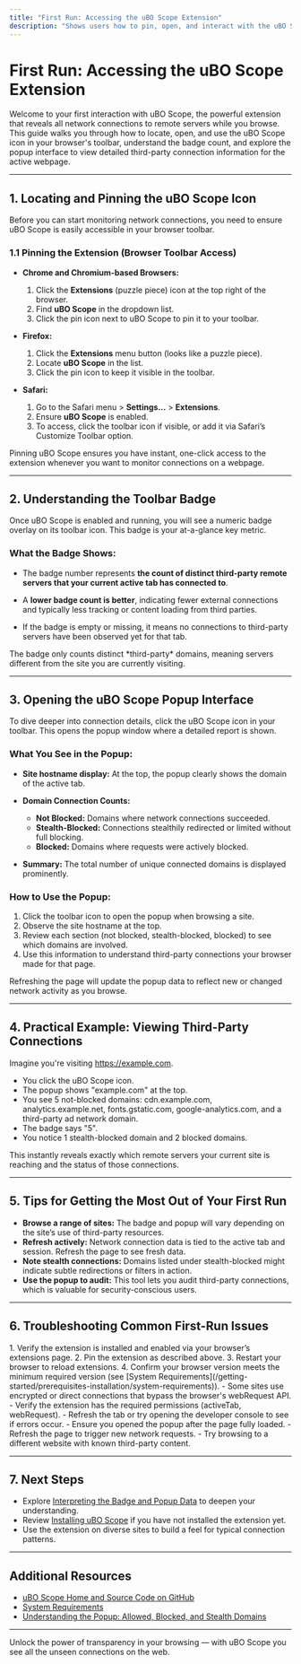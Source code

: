 ```yaml
---
title: "First Run: Accessing the uBO Scope Extension"
description: "Shows users how to pin, open, and interact with the uBO Scope icon in the browser toolbar. Explains the popup UI, the meaning of the badge count, and how to view third-party connection information for an active site."
---
```


# First Run: Accessing the uBO Scope Extension

Welcome to your first interaction with uBO Scope, the powerful extension that reveals all network connections to remote servers while you browse. This guide walks you through how to locate, open, and use the uBO Scope icon in your browser's toolbar, understand the badge count, and explore the popup interface to view detailed third-party connection information for the active webpage.

---

## 1. Locating and Pinning the uBO Scope Icon

Before you can start monitoring network connections, you need to ensure uBO Scope is easily accessible in your browser toolbar.

### 1.1 Pinning the Extension (Browser Toolbar Access)

- **Chrome and Chromium-based Browsers:**
  1. Click the **Extensions** (puzzle piece) icon at the top right of the browser.
  2. Find **uBO Scope** in the dropdown list.
  3. Click the pin icon next to uBO Scope to pin it to your toolbar.

- **Firefox:**
  1. Click the **Extensions** menu button (looks like a puzzle piece).
  2. Locate **uBO Scope** in the list.
  3. Click the pin icon to keep it visible in the toolbar.

- **Safari:**
  1. Go to the Safari menu > **Settings...** > **Extensions**.
  2. Ensure **uBO Scope** is enabled.
  3. To access, click the toolbar icon if visible, or add it via Safari’s Customize Toolbar option.

<Tip>
Pinning uBO Scope ensures you have instant, one-click access to the extension whenever you want to monitor connections on a webpage.
</Tip>

---

## 2. Understanding the Toolbar Badge

Once uBO Scope is enabled and running, you will see a numeric badge overlay on its toolbar icon. This badge is your at-a-glance key metric.

### What the Badge Shows:

- The badge number represents **the count of distinct third-party remote servers that your current active tab has connected to**.

- A **lower badge count is better**, indicating fewer external connections and typically less tracking or content loading from third parties.

- If the badge is empty or missing, it means no connections to third-party servers have been observed yet for that tab.

<Info>
The badge only counts distinct *third-party* domains, meaning servers different from the site you are currently visiting.
</Info>

---

## 3. Opening the uBO Scope Popup Interface

To dive deeper into connection details, click the uBO Scope icon in your toolbar. This opens the popup window where a detailed report is shown.

### What You See in the Popup:

- **Site hostname display:** At the top, the popup clearly shows the domain of the active tab.

- **Domain Connection Counts:**
  - **Not Blocked:** Domains where network connections succeeded.
  - **Stealth-Blocked:** Connections stealthily redirected or limited without full blocking.
  - **Blocked:** Domains where requests were actively blocked.

- **Summary:** The total number of unique connected domains is displayed prominently.

### How to Use the Popup:

1. Click the toolbar icon to open the popup when browsing a site.
2. Observe the site hostname at the top.
3. Review each section (not blocked, stealth-blocked, blocked) to see which domains are involved.
4. Use this information to understand third-party connections your browser made for that page.

<Tip>
Refreshing the page will update the popup data to reflect new or changed network activity as you browse.
</Tip>

---

## 4. Practical Example: Viewing Third-Party Connections

Imagine you're visiting https://example.com.

- You click the uBO Scope icon.
- The popup shows "example.com" at the top.
- You see 5 not-blocked domains: cdn.example.com, analytics.example.net, fonts.gstatic.com, google-analytics.com, and a third-party ad network domain.
- The badge says "5".
- You notice 1 stealth-blocked domain and 2 blocked domains.

This instantly reveals exactly which remote servers your current site is reaching and the status of those connections.

---

## 5. Tips for Getting the Most Out of Your First Run

- **Browse a range of sites:** The badge and popup will vary depending on the site’s use of third-party resources.
- **Refresh actively:** Network connection data is tied to the active tab and session. Refresh the page to see fresh data.
- **Note stealth connections:** Domains listed under stealth-blocked might indicate subtle redirections or filters in action.
- **Use the popup to audit:** This tool lets you audit third-party connections, which is valuable for security-conscious users.

---

## 6. Troubleshooting Common First-Run Issues

<AccordionGroup title="Troubleshooting First Run Issues">
<Accordion title="The uBO Scope icon does not appear in my toolbar">
1. Verify the extension is installed and enabled via your browser’s extensions page.
2. Pin the extension as described above.
3. Restart your browser to reload extensions.
4. Confirm your browser version meets the minimum required version (see [System Requirements](/getting-started/prerequisites-installation/system-requirements)).
</Accordion>

<Accordion title="Badge count stays empty even on busy web pages">
- Some sites use encrypted or direct connections that bypass the browser's webRequest API.
- Verify the extension has the required permissions (activeTab, webRequest).
- Refresh the tab or try opening the developer console to see if errors occur.
</Accordion>

<Accordion title="Popup shows 'NO DATA' or incomplete information">
- Ensure you opened the popup after the page fully loaded.
- Refresh the page to trigger new network requests.
- Try browsing to a different website with known third-party content.
</Accordion>
</AccordionGroup>

---

## 7. Next Steps

- Explore [Interpreting the Badge and Popup Data](/getting-started/first-run-setup/interpreting-badge-popup) to deepen your understanding.
- Review [Installing uBO Scope](/getting-started/prerequisites-installation/installing-ubo-scope) if you have not installed the extension yet.
- Use the extension on diverse sites to build a feel for typical connection patterns.

---

## Additional Resources

- [uBO Scope Home and Source Code on GitHub](https://github.com/gorhill/uBO-Scope)
- [System Requirements](/getting-started/prerequisites-installation/system-requirements)
- [Understanding the Popup: Allowed, Blocked, and Stealth Domains](/guides/interpreting-results/understanding-popup)

---

Unlock the power of transparency in your browsing — with uBO Scope you see all the unseen connections on the web.